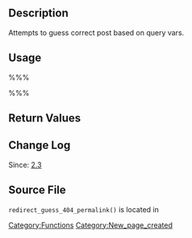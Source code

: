 == Description ==

Attempts to guess correct post based on query vars.

== Usage ==

%%%<?php redirect_guess_404_permalink(  ); ?>%%%

== Return Values ==

{{Return||boolean&#124;string|Returns False, if it can't find post, returns correct location on success.}}

== Change Log ==

Since: [[Version 2.3|2.3]]

== Source File ==

<tt>redirect_guess_404_permalink()</tt> is located in {{Trac|wp-includes/canonical.php}}

[[Category:Functions]]

[[Category:New_page_created]]